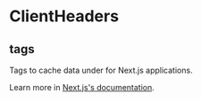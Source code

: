 
# ClientHeaders

## tags

Tags to cache data under for Next.js applications.

Learn more in [Next.js's documentation](https://nextjs.org/docs/app/building-your-application/caching#fetch-optionsnexttags-and-revalidatetag).
